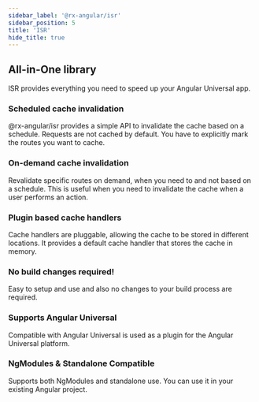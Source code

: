 ```yaml
---
sidebar_label: '@rx-angular/isr'
sidebar_position: 5
title: 'ISR'
hide_title: true
---
```



<Readme />

## All-in-One library

ISR provides everything you need to speed up your Angular Universal app.

### Scheduled cache invalidation

@rx-angular/isr provides a simple API to invalidate the cache based on a schedule.
Requests are not cached by default. You have to explicitly mark the routes you want to cache.

### On-demand cache invalidation

Revalidate specific routes on demand, when you need to and not based on a schedule.
This is useful when you need to invalidate the cache when a user performs an action.

### Plugin based cache handlers

Cache handlers are pluggable, allowing the cache to be stored in different locations.
It provides a default cache handler that stores the cache in memory.

### No build changes required!

Easy to setup and use and also no changes to your build process are required.

### Supports Angular Universal

Compatible with Angular Universal is used as a plugin for the Angular Universal platform.

### NgModules & Standalone Compatible

Supports both NgModules and standalone use. You can use it in your existing Angular project.

<!-- Workaround for generating table of contents -->
<!-- See https://github.com/facebook/docusaurus/issues/3915#issuecomment-896193142 -->


